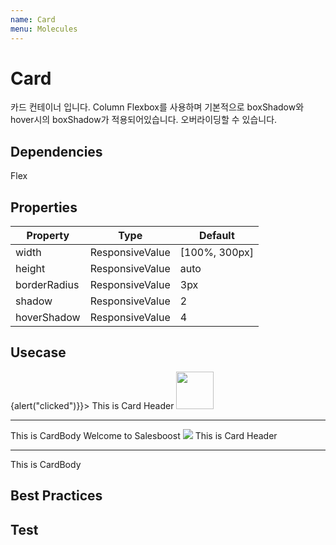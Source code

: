 ```yaml
---
name: Card
menu: Molecules
---
```



# Card

카드 컨테이너 입니다. Column Flexbox를 사용하며 기본적으로 boxShadow와 hover시의 boxShadow가 적용되어있습니다. 오버라이딩할 수 있습니다.

## Dependencies
<App>
<Flex>
<Chip bg="blue.deep" color="#FFF">Flex</Chip>
</Flex>
</App>

## Properties

|Property|Type|Default|
|-|-|-|
|width|ResponsiveValue|[100%, 300px]|
|height|ResponsiveValue|auto|
|borderRadius|ResponsiveValue|3px|
|shadow|ResponsiveValue|2|
|hoverShadow|ResponsiveValue|4|

## Usecase

<Playground>
  <App>
    <Flex p={2} bg="black._8">
      <Card height="500px" bg="white.standard" p={2} css="cursor: pointer;" onClick={()=>{alert("clicked")}}>
        <Text>This is Card Header</Text>
        <Image src="http://res.cloudinary.com/ds9rfw9oy/image/upload/v1534263290/Salesboost/logo_copy_black.png" width="60px" height="auto"/>
        <Hr width="100%" mx={-2}/>
        <Text>This is CardBody</Text>
      </Card>
      <Flex flexDirection="column" ml={2}>
        <Card height="240px" bg="white.standard" mb={2} shadow={0} hoverShadow={5} bg="blue.dark">
          <Flex alignSelf="center" height="100%" alignItems="center">
            <Text color="white.standard">Welcome to Salesboost</Text>
          </Flex>
          <Box height="160px" justifySelf="flex-end">
            <Image src="http://res.cloudinary.com/ds9rfw9oy/image/upload/v1534264308/Samples/vicera_gyciui_geras_2-01_1x.png" />
          </Box>
        </Card>
        <Card height="240px" bg="white.standard" p={2} hoverShadow={0}>
          <Text>This is Card Header</Text>
          <Hr width="100%" mx={-2}/>
          <Text>This is CardBody</Text>
        </Card>
      </Flex>
    </Flex>
  </App>
</Playground>

## Best Practices

## Test